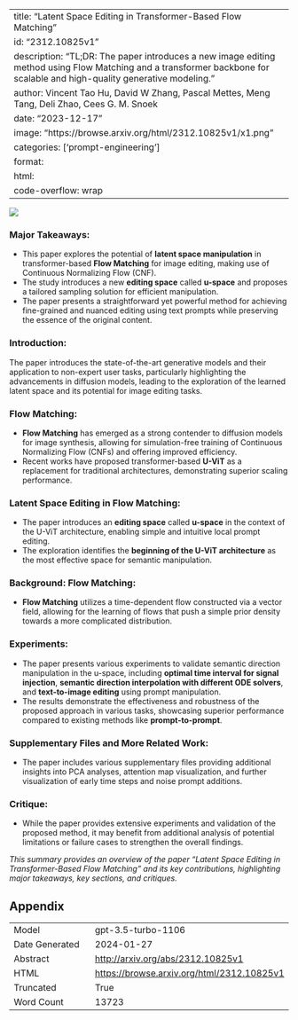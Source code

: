 
---
title: "Latent Space Editing in Transformer-Based Flow Matching"
id: "2312.10825v1"
description: "TL;DR: The paper introduces a new image editing method using Flow Matching and a transformer backbone for scalable and high-quality generative modeling."
author: Vincent Tao Hu, David W Zhang, Pascal Mettes, Meng Tang, Deli Zhao, Cees G. M. Snoek
date: "2023-12-17"
image: "https://browse.arxiv.org/html/2312.10825v1/x1.png"
categories: ['prompt-engineering']
format:
  html:
    code-overflow: wrap
---

![](https://browse.arxiv.org/html/2312.10825v1/x1.png)

### Major Takeaways:

- This paper explores the potential of **latent space manipulation** in transformer-based **Flow Matching** for image editing, making use of Continuous Normalizing Flow (CNF).
- The study introduces a new **editing space** called **u-space** and proposes a tailored sampling solution for efficient manipulation.
- The paper presents a straightforward yet powerful method for achieving fine-grained and nuanced editing using text prompts while preserving the essence of the original content.

### Introduction:

The paper introduces the state-of-the-art generative models and their application to non-expert user tasks, particularly highlighting the advancements in diffusion models, leading to the exploration of the learned latent space and its potential for image editing tasks.

### Flow Matching:

- **Flow Matching** has emerged as a strong contender to diffusion models for image synthesis, allowing for simulation-free training of Continuous Normalizing Flow (CNFs) and offering improved efficiency.
- Recent works have proposed transformer-based **U-ViT** as a replacement for traditional architectures, demonstrating superior scaling performance.

### Latent Space Editing in Flow Matching:

- The paper introduces an **editing space** called **u-space** in the context of the U-ViT architecture, enabling simple and intuitive local prompt editing.
- The exploration identifies the **beginning of the U-ViT architecture** as the most effective space for semantic manipulation.

### Background: Flow Matching:

- **Flow Matching** utilizes a time-dependent flow constructed via a vector field, allowing for the learning of flows that push a simple prior density towards a more complicated distribution.

### Experiments:

- The paper presents various experiments to validate semantic direction manipulation in the u-space, including **optimal time interval for signal injection**, **semantic direction interpolation with different ODE solvers**, and **text-to-image editing** using prompt manipulation.
- The results demonstrate the effectiveness and robustness of the proposed approach in various tasks, showcasing superior performance compared to existing methods like **prompt-to-prompt**.

### Supplementary Files and More Related Work:

- The paper includes various supplementary files providing additional insights into PCA analyses, attention map visualization, and further visualization of early time steps and noise prompt additions.

### Critique:

- While the paper provides extensive experiments and validation of the proposed method, it may benefit from additional analysis of potential limitations or failure cases to strengthen the overall findings.

*This summary provides an overview of the paper "Latent Space Editing in Transformer-Based Flow Matching" and its key contributions, highlighting major takeaways, key sections, and critiques.*

## Appendix

|          |          |
|----------|----------|
| Model     | gpt-3.5-turbo-1106       |
| Date Generated     | 2024-01-27       |
| Abstract | [http://arxiv.org/abs/2312.10825v1](http://arxiv.org/abs/2312.10825v1)        |
| HTML     | [https://browse.arxiv.org/html/2312.10825v1](https://browse.arxiv.org/html/2312.10825v1)       |
| Truncated       | True       |
| Word Count       | 13723       |